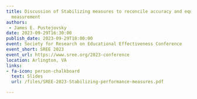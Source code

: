 ```yaml
---
title: Discussion of Stabilizing measures to reconcile accuracy and equity in performance
  measurement
authors: 
 - James E. Pustejovsky
date: 2023-09-29T16:30:00
publish_date: 2023-09-29T18:00:00
event: Society for Research on Educational Effectiveness Conference
event_short: SREE 2023
event_url: https://www.sree.org/2023-conference
location: Arlington, VA
links:
- fa-icon: person-chalkboard
  text: Slides
  url: /files/SREE-2023-Stabilizing-performance-measures.pdf

---
```




